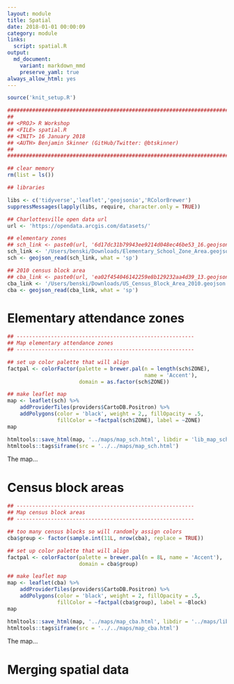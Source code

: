```yaml
---
layout: module
title: Spatial
date: 2018-01-01 00:00:09
category: module
links:
  script: spatial.R
output:
  md_document:
    variant: markdown_mmd
    preserve_yaml: true
always_allow_html: yes
---
```


```r
source('knit_setup.R')
```
```r
################################################################################
##
## <PROJ> R Workshop
## <FILE> spatial.R 
## <INIT> 16 January 2018
## <AUTH> Benjamin Skinner (GitHub/Twitter: @btskinner)
##
################################################################################

## clear memory
rm(list = ls())

```

```r
## libraries
```
```r
libs <- c('tidyverse','leaflet','geojsonio','RColorBrewer')
suppressMessages(lapply(libs, require, character.only = TRUE))

```


```r
## Charlottesville open data url
url <- 'https://opendata.arcgis.com/datasets/'

## elementary zones
## sch_link <- paste0(url, '6d17dc31b79943ee9214d048ec46be53_16.geojson')
sch_link <- '/Users/benski/Downloads/Elementary_School_Zone_Area.geojson'
sch <- geojson_read(sch_link, what = 'sp')

## 2010 census block area
## cba_link <- paste0(url, 'ea02f454046142259e8b129232aa4d39_13.geojson')
cba_link <- '/Users/benski/Downloads/US_Census_Block_Area_2010.geojson'
cba <- geojson_read(cba_link, what = 'sp')

```

# Elementary attendance zones
```r
## ---------------------------------------------------------
## Map elementary attendance zones
## ---------------------------------------------------------
```
```r
## set up color palette that will align
factpal <- colorFactor(palette = brewer.pal(n = length(sch$ZONE),
                                            name = 'Accent'),
                       domain = as.factor(sch$ZONE))

## make leaflet map
map <- leaflet(sch) %>%
    addProviderTiles(providers$CartoDB.Positron) %>%
    addPolygons(color = 'black', weight = 2,, fillOpacity = .5,
                fillColor = ~factpal(sch$ZONE), label = ~ZONE)
map

```
```r
htmltools::save_html(map, '../maps/map_sch.html', libdir = 'lib_map_sch')
htmltools::tags$iframe(src = '../../maps/map_sch.html')
```

The map...

# Census block areas  
```r
## ---------------------------------------------------------
## Map census block areas
## ---------------------------------------------------------
```  
```r
## too many census blocks so will randomly assign colors
cba$group <- factor(sample.int(11L, nrow(cba), replace = TRUE))

## set up color palette that will align
factpal <- colorFactor(palette = brewer.pal(n = 8L, name = 'Accent'),
                       domain = cba$group)

## make leaflet map
map <- leaflet(cba) %>%
    addProviderTiles(providers$CartoDB.Positron) %>%
    addPolygons(color = 'black', weight = 2, fillOpacity = .5,
                fillColor = ~factpal(cba$group), label = ~Block)
map

```
```r
htmltools::save_html(map, '../maps/map_cba.html', libdir = '../maps/libs')
htmltools::tags$iframe(src = '../../maps/map_cba.html')
```

The map...

# Merging spatial data
